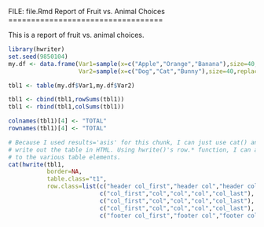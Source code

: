 FILE: file.Rmd
Report of Fruit vs. Animal Choices
==================================

This is a report of fruit vs. animal choices.

```r
library(hwriter)
set.seed(9850104)
my.df <- data.frame(Var1=sample(x=c("Apple","Orange","Banana"),size=40,replace=TRUE),
                    Var2=sample(x=c("Dog","Cat","Bunny"),size=40,replace=TRUE))

tbl1 <- table(my.df$Var1,my.df$Var2)

tbl1 <- cbind(tbl1,rowSums(tbl1))
tbl1 <- rbind(tbl1,colSums(tbl1))

colnames(tbl1)[4] <- "TOTAL"
rownames(tbl1)[4] <- "TOTAL"

# Because I used results='asis' for this chunk, I can just use cat() and hwrite() to 
# write out the table in HTML. Using hwrite()'s row.* function, I can assign classes
# to the various table elements.
cat(hwrite(tbl1,
           border=NA,
           table.class="t1",
           row.class=list(c("header col_first","header col","header col","header col", "header col_last"),
                          c("col_first","col","col","col","col_last"),
                          c("col_first","col","col","col","col_last"),
                          c("col_first","col","col","col","col_last"),
                          c("footer col_first","footer col","footer col","footer col","footer col_last"))))
```